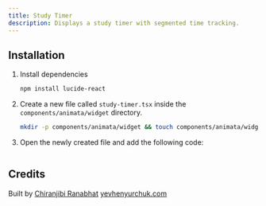```yaml
---
title: Study Timer
description: Displays a study timer with segmented time tracking.
---
```


<ComponentPreview name="widget-study-timer--docs" />

## Installation

1. Install dependencies
   ```bash
   npm install lucide-react
   ```
2. Create a new file called `study-timer.tsx` inside the `components/animata/widget` directory.

   ```bash
   mkdir -p components/animata/widget && touch components/animata/widget/study-timer.tsx
   ```

3. Open the newly created file and add the following code:

```jsx file=<rootDir>/animata/widget/study-timer.tsx

```

## Credits

Built by
[Chiranjibi Ranabhat](https://github.com/chiranjibi10)
[yevhenyurchuk.com](https://yevhenyurchuk.com/)
